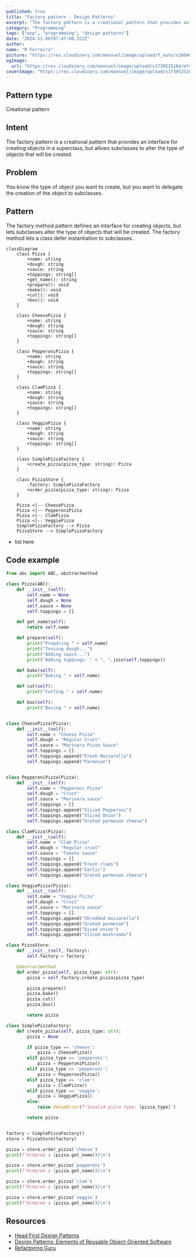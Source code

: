 ```yaml
---
published: true
title: "Factory pattern - Design Patterns"
excerpt: "The factory pattern is a creational pattern that provides an interface for creating objects in a superclass, but allows subclasses to alter the type of objects that will be created."
category: "Programming"
tags: ["oop", "programming", "design-patterns"]
date: "2024-11-06T07:47:00.322Z"
author:
name: "M Ferreira"
picture: "https://res.cloudinary.com/mannuel/image/upload/f_auto/v1604067445/images/mee.jpg"
ogImage:
  url: "https://res.cloudinary.com/mannuel/image/upload/v1730525164/mfcom/jb2dl151mssggkyzocrz.png"
coverImage: "https://res.cloudinary.com/mannuel/image/upload/v1730525164/mfcom/jb2dl151mssggkyzocrz.png"
---
```


## Pattern type

Creational pattern

## Intent

The factory pattern is a creational pattern that provides an interface for creating objects in a superclass, but allows subclasses to alter the type of objects that will be created.

## Problem

You know the type of object you want to create, but you want to delegate the creation of the object to subclasses.

## Pattern

The factory method pattern defines an interface for creating objects, but lets subclasses alter the type of objects that will be created. The factory method lets a class defer instantiation to subclasses.

```mermaid
classDiagram
    class Pizza {
        +name: string
        +dough: string
        +sauce: string
        +toppings: string[]
        +get_name(): string
        +prepare(): void
        +bake(): void
        +cut(): void
        +box(): void
    }

    class CheesePizza {
        +name: string
        +dough: string
        +sauce: string
        +toppings: string[]
    }

    class PepperoniPizza {
        +name: string
        +dough: string
        +sauce: string
        +toppings: string[]
    }

    class ClamPizza {
        +name: string
        +dough: string
        +sauce: string
        +toppings: string[]
    }

    class VeggiePizza {
        +name: string
        +dough: string
        +sauce: string
        +toppings: string[]
    }

    class SimplePizzaFactory {
        +create_pizza(pizza_type: string): Pizza
    }

    class PizzaStore {
        -factory: SimplePizzaFactory
        +order_pizza(pizza_type: string): Pizza
    }

    Pizza <|-- CheesePizza
    Pizza <|-- PepperoniPizza
    Pizza <|-- ClamPizza
    Pizza <|-- VeggiePizza
    SimplePizzaFactory --> Pizza
    PizzaStore --> SimplePizzaFactory
```

- list here

## Code example

```python
from abc import ABC, abstractmethod

class Pizza(ABC):
    def __init__(self):
        self.name = None
        self.dough = None
        self.sauce = None
        self.toppings = []

    def get_name(self):
        return self.name

    def prepare(self):
        print("Preparing " + self.name)
        print("Tossing dough...")
        print("Adding sauce...")
        print("Adding toppings: " + ", ".join(self.toppings))

    def bake(self):
        print("Baking " + self.name)

    def cut(self):
        print("Cutting " + self.name)

    def box(self):
        print("Boxing " + self.name)


class CheesePizza(Pizza):
    def __init__(self):
        self.name = "Cheese Pizza"
        self.dough = "Regular Crust"
        self.sauce = "Marinara Pizza Sauce"
        self.toppings = []
        self.toppings.append("Fresh Mozzarella")
        self.toppings.append("Parmesan")


class PepperoniPizza(Pizza):
    def __init__(self):
        self.name = "Pepperoni Pizza"
        self.dough = "Crust"
        self.sauce = "Marinara sauce"
        self.toppings = []
        self.toppings.append("Sliced Pepperoni")
        self.toppings.append("Sliced Onion")
        self.toppings.append("Grated parmesan cheese")

class ClamPizza(Pizza):
    def __init__(self):
        self.name = "Clam Pizza"
        self.dough = "Regular crust"
        self.sauce = "Tomato sauce"
        self.toppings = []
        self.toppings.append("Fresh clams")
        self.toppings.append("Garlic")
        self.toppings.append("Grated parmesan cheese")

class VeggiePizza(Pizza):
    def __init__(self):
        self.name = "Veggie Pizza"
        self.dough = "Crust"
        self.sauce = "Marinara sauce"
        self.toppings = []
        self.toppings.append("Shredded mozzarella")
        self.toppings.append("Grated parmesan")
        self.toppings.append("Diced onion")
        self.toppings.append("Sliced mushrooms")

class PizzaStore:
    def __init__(self, factory):
        self.factory = factory

    @abstractmethod
    def order_pizza(self, pizza_type: str):
        pizza = self.factory.create_pizza(pizza_type)

        pizza.prepare()
        pizza.bake()
        pizza.cut()
        pizza.box()

        return pizza

class SimplePizzaFactory:
    def create_pizza(self, pizza_type: str):
        pizza = None

        if pizza_type == 'cheese':
            pizza = CheesePizza()
        elif pizza_type == 'pepperoni':
            pizza = PepperoniPizza()
        elif pizza_type == 'pepperoni':
            pizza = PepperoniPizza()
        elif pizza_type == 'clam':
            pizza = ClamPizza()
        elif pizza_type == 'veggie':
            pizza = VeggiePizza()
        else:
            raise ValueError(f'Invalid pizza type: {pizza_type}')

        return pizza


factory = SimplePizzaFactory()
store = PizzaStore(factory)

pizza = store.order_pizza('cheese')
print(f"Ordered a {pizza.get_name()}\n")

pizza = store.order_pizza('pepperoni')
print(f"Ordered a {pizza.get_name()}\n")

pizza = store.order_pizza('clam')
print(f"Ordered a {pizza.get_name()}\n")

pizza = store.order_pizza('veggie')
print(f"Ordered a {pizza.get_name()}\n")
```

## Resources

- [Head First Design Patterns](https://www.oreilly.com/library/view/head-first-design/0596007124/)
- [Design Patterns: Elements of Reusable Object-Oriented Software](https://www.oreilly.com/library/view/design-patterns-elements/0201633612/)
- [Refactoring Guru](https://refactoring.guru/design-patterns/observer)
